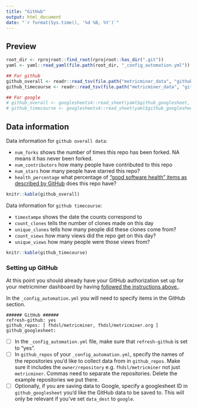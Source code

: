 ```yaml
---
title: "GitHub"
output: html_document
date: "`r format(Sys.time(), '%d %B, %Y')`"
---
```


## Preview

```r
root_dir <- rprojroot::find_root(rprojroot::has_dir(".git"))
yaml <- yaml::read_yaml(file.path(root_dir, "_config_automation.yml"))

## For github
github_overall <- readr::read_tsv(file.path("metricminer_data", "github", "github.tsv"))
github_timecourse <- readr::read_tsv(file.path("metricminer_data", "github", "github_timecourse.tsv"))

## For google
# github_overall <- googlesheets4::read_sheet(yaml$github_googlesheet, sheet = "overall_stats")
# github_timecourse <- googlesheets4::read_sheet(yaml$github_googlesheet, sheet = "timecourse")
```


## Data information 

Data information for `github overall data`:

- `num_forks` shows the number of times this repo has been forked. NA means it has never been forked. 
- `num_contributors` how many people have contributed to this repo
- `num_stars` how many people have starred this repo?
- `health_percentage` what percentage of ["good software health" items as described by GitHub](https://docs.github.com/en/communities/setting-up-your-project-for-healthy-contributions/about-community-profiles-for-public-repositories) does this repo have? 

```r
knitr::kable(github_overall)
```

Data information for `github timecourse`:

- `timestampe` shows the date the counts correspond to
- `count_clones` tells the number of clones made on this day 
- `unique_clones` tells how many people did these clones come from?
- `count_views` how many views did the repo get on this day?
- `unique_views` how many people were those views from?

```r
knitr::kable(github_timecourse)
```

### Setting up GitHub

At this point you should already have your GitHub authorization set up for your metricminer dashboard by having [followed the instructions above.](#setting-up-your-dashboard-repository).

In the `_config_automation.yml` you will need to specify items in the GitHub section.
```
###### GitHub ######
refresh-github: yes
github_repos: [ fhdsl/metricminer, fhdsl/metricminer.org ]
github_googlesheet:
```

- [ ] In the `_config_automation.yml` file, make sure that `refresh-github` is set to "yes".
- [ ] In `github_repos` of your `_config_automation.yml`, specify the names of the repositories you'd like to collect data from in `github_repos`. Make sure it includes the `owner/repository` e.g. `fhdsl/metricminer` not just `metricminer`. Commas need to separate the repositories. Delete the example repositories we put there.
- [ ] Optionally, if you are saving data to Google, specify a googlesheet ID in `github_googlesheet` you'd like the GitHub data to be saved to. This will only be relevant if you've set `data_dest` to `google`.
